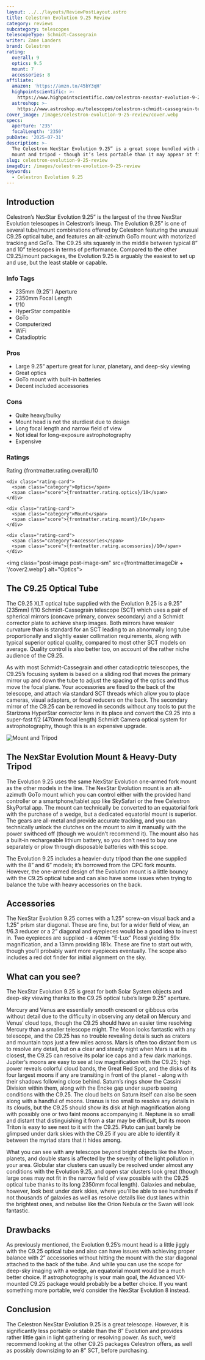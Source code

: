 ```yaml
---
layout: ../../layouts/ReviewPostLayout.astro
title: Celestron Evolution 9.25 Review
category: reviews
subcategory: telescopes
telescopeType: Schmidt-Cassegrain
writer: Zane Landers
brand: Celestron
rating:
  overall: 9
  optics: 9.5
  mount: 7
  accessories: 8
affiliate:
  amazon: 'https://amzn.to/45bY3qH'
  highpointscientific: >-
    https://www.highpointscientific.com/celestron-nexstar-evolution-9-25-12092?rfsn=7304485.fd6b10
  astroshop: >-
    https://www.astroshop.eu/telescopes/celestron-schmidt-cassegrain-telescope-sc-235-2350-nexstar-evolution-925/p,44974?affiliate_id=TelescopesToBuy
cover_image: /images/celestron-evolution-9-25-review/cover.webp
specs:
  aperture: '235'
  focalLength: '2350'
pubDate: '2025-07-31'
description: >-
  The Celestron NexStar Evolution 9.25” is a great scope bundled with a great
  mount and tripod - though it’s less portable than it may appear at first.
slug: celestron-evolution-9-25-review
imageDir: /images/celestron-evolution-9-25-review
keywords:
  - Celestron Evolution 9.25
---
```


<h2>Introduction</h2>

<p>Celestron’s NexStar Evolution 9.25” is the largest of the three NexStar Evolution telescopes in Celestron’s lineup. The Evolution 9.25” is one of several tube/mount combinations offered by Celestron featuring the unusual C9.25 optical tube, and features an alt-azimuth GoTo mount with motorized tracking and GoTo. The C9.25 sits squarely in the middle between typical 8” and 10” telescopes in terms of performance. Compared to the other C9.25/mount packages, the Evolution 9.25 is arguably the easiest to set up and use, but the least stable or capable.</p>
<section class="info-tags">
  <h3>Info Tags</h3>
  <ul>
    <li>235mm (9.25″) Aperture</li>
    <li>2350mm Focal Length</li>
    <li>f/10</li>
    <li>HyperStar compatible</li>
    <li>GoTo</li>
    <li>Computerized</li>
    <li>WiFi</li>
    <li>Catadioptric</li>
  </ul>
</section>

<section class="pros-cons">
  <div class="pros-block">
    <h3>Pros</h3>
    <ul>
        <li>Large 9.25” aperture great for lunar, planetary, and deep-sky viewing</li>
        <li>Great optics</li>
        <li>GoTo mount with built-in batteries</li>
        <li>Decent included accessories</li>
    </ul>
  </div>
  <div class="cons-block">
    <h3>Cons</h3>
    <ul>
        <li>Quite heavy/bulky</li>
        <li>Mount head is not the sturdiest due to design</li>
        <li>Long focal length and narrow field of view</li>
        <li>Not ideal for long-exposure astrophotography</li>
        <li>Expensive</li>
    </ul>
  </div>
</section>

<section class="ratings">
  <h3>Ratings</h3>
  <div class="ratings-grid">
    <div class="rating-card">
      <span class="category">Rating</span>
      <span class="score">{frontmatter.rating.overall}/10</span>
    </div>

    <div class="rating-card">
      <span class="category">Optics</span>
      <span class="score">{frontmatter.rating.optics}/10</span>
    </div>

    <div class="rating-card">
      <span class="category">Mount</span>
      <span class="score">{frontmatter.rating.mount}/10</span>
    </div>

    <div class="rating-card">
      <span class="category">Accessories</span>
      <span class="score">{frontmatter.rating.accessories}/10</span>
    </div>
  </div>
</section>

<Affiliates affiliate={frontmatter.affiliate} />

<img class="post-image post-image-sm" src={frontmatter.imageDir + '/cover2.webp'} alt="Optics"></img>
<h2>The C9.25 Optical Tube</h2>
<p>The C9.25 XLT optical tube supplied with the Evolution 9.25 is a 9.25” (235mm) f/10 Schmidt-Cassegrain telescope (SCT) which uses a pair of spherical mirrors (concave primary, convex secondary) and a Schmidt corrector plate to achieve sharp images. Both mirrors have weaker curvature than is standard for an SCT leading to an abnormally long tube proportionally and slightly easier collimation requirements, along with typical superior optical quality, compared to most other SCT models on average. Quality control is also better too, on account of the rather niche audience of the C9.25.</p>
<p>As with most Schmidt-Cassegrain and other catadioptric telescopes, the C9.25’s focusing system is based on a sliding rod that moves the primary mirror up and down the tube to adjust the spacing of the optics and thus move the focal plane. Your accessories are fixed to the back of the telescope, and attach via standard SCT threads which allow you to place cameras, visual adapters, or focal reducers on the back. The secondary mirror of the C9.25 can be removed in seconds without any tools to put the Starizona HyperStar corrector lens in its place and convert the C9.25 into a super-fast f/2 (470mm focal length) Schmidt Camera optical system for astrophotography, though this is an expensive upgrade.</p>
<img class="post-image post-image-sm" src={frontmatter.imageDir + '/cover4.webp'} alt="Mount and Tripod"></img>
<h2>The NexStar Evolution Mount & Heavy-Duty Tripod</h2>
<p>The Evolution 9.25 uses the same NexStar Evolution one-armed fork mount as the other models in the line. The NexStar Evolution mount is an alt-azimuth GoTo mount which you can control either with the provided hand controller or a smartphone/tablet app like SkySafari or the free Celestron SkyPortal app. The mount can technically be converted to an equatorial fork with the purchase of a wedge, but a dedicated equatorial mount is superior. The gears are all-metal and provide accurate tracking, and you can technically unlock the clutches on the mount to aim it manually with the power swithced off (though we wouldn’t recommend it). The mount also has a built-in rechargeable lithium battery, so you don’t need to buy one separately or plow through disposable batteries with this scope.</p>
<p>The Evolution 9.25 includes a heavier-duty tripod than the one supplied with the 8” and 6” models; it’s borrowed from the CPC fork mounts. However, the one-armed design of the Evolution mount is a little bouncy with the C9.25 optical tube and can also have some issues when trying to balance the tube with heavy accessories on the back.</p>
<h2>Accessories</h2>

<p>The NexStar Evolution 9.25 comes with a 1.25” screw-on visual back and a 1.25” prism star diagonal. These are fine, but for a wider field of view, an f/6.3 reducer or a 2” diagonal and eyepieces would be a good idea to invest in. Two eyepieces are supplied - a 40mm “E-Lux” Plossl yielding 59x magnification, and a 13mm providing 181x. These are fine to start out with, though you’ll probably want more eyepieces eventually. The scope also includes a red dot finder for initial alignment on the sky.</p>
<h2>What can you see?</h2>

<p>The NexStar Evolution 9.25 is great for both Solar System objects and deep-sky viewing thanks to the C9.25 optical tube’s large 9.25” aperture.</p>
<p>Mercury and Venus are essentially smooth crescent or gibbous orbs without detail due to the difficulty in observing any detail on Mercury and Venus’ cloud tops, though the C9.25 should have an easier time resolving Mercury than a smaller telescope might.
The Moon looks fantastic with any telescope, and the C9.25 has no trouble revealing details such as craters and mountain tops just a few miles across.
Mars is often too distant from us to resolve any detail, but on a clear and steady night when Mars is at its closest, the C9.25 can resolve its polar ice caps and a few dark markings.
Jupiter’s moons are easy to see at low magnification with the C9.25; high power reveals colorful cloud bands, the Great Red Spot, and the disks of its four largest moons if any are transiting in front of the planet - along with their shadows following close behind.
Saturn’s rings show the Cassini Division within them, along with the Encke gap under superb seeing conditions with the C9.25. The cloud belts on Saturn itself can also be seen along with a handful of moons.
Uranus is too small to resolve any details in its clouds, but the C9.25 should show its disk at high magnification along with possibly one or two faint moons accompanying it.
Neptune is so small and distant that distinguishing it from a star may be difficult, but its moon Triton is easy to see next to it with the C9.25.
Pluto can just barely be glimpsed under dark skies with the C9.25 if you are able to identify it between the myriad stars that it hides among.</p>
<p>What you can see with any telescope beyond bright objects like the Moon, planets, and double stars is affected by the severity of the light pollution in your area. Globular star clusters can usually be resolved under almost any conditions with the Evolution 9.25, and open star clusters look great (though large ones may not fit in the narrow field of view possible with the C9.25 optical tube thanks to its long 2350mm focal length). Galaxies and nebulae, however, look best under dark skies, where you’ll be able to see hundreds if not thousands of galaxies as well as resolve details like dust lanes within the brightest ones, and nebulae like the Orion Nebula or the Swan will look fantastic.</p>
<h2>Drawbacks</h2>

<p>As previously mentioned, the Evolution 9.25’s mount head is a little jiggly with the C9.25 optical tube and also can have issues with achieving proper balance with 2” accessories without hitting the mount with the star diagonal attached to the back of the tube. And while you can use the scope for deep-sky imaging with a wedge, an equatorial mount would be a much better choice. If astrophotography is your main goal, the Advanced VX-mounted C9.25 package would probably be a better choice. If you want something more portable, we’d consider the NexStar Evolution 8 instead.</p>
<h2>Conclusion</h2>

<p>The Celestron NexStar Evolution 9.25 is a great telescope. However, it is significantly less portable or stable than the 8” Evolution and provides rather little gain in light gathering or resolving power. As such, we’d recommend looking at the other C9.25 packages Celestron offers, as well as possibly downsizing to an 8” SCT, before purchasing.</p>


